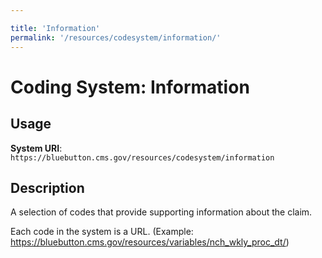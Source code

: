 ```yaml
---

title: 'Information'
permalink: '/resources/codesystem/information/'
---
```

# Coding System: Information

## Usage

**System URI**: `https://bluebutton.cms.gov/resources/codesystem/information`

## Description
A selection of codes that provide supporting information about the claim.

Each code in the system is a URL. (Example: https://bluebutton.cms.gov/resources/variables/nch_wkly_proc_dt/)


